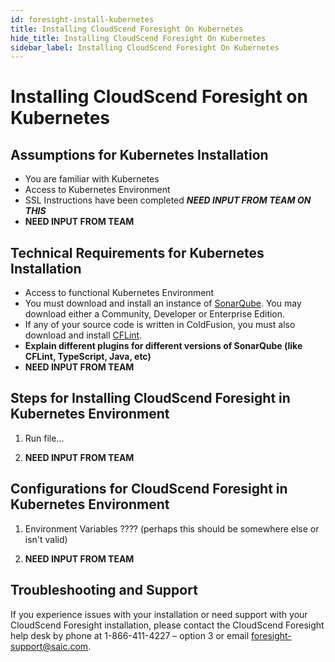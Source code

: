 ```yaml
---
id: foresight-install-kubernetes
title: Installing CloudScend Foresight On Kubernetes
hide_title: Installing CloudScend Foresight On Kubernetes
sidebar_label: Installing CloudScend Foresight On Kubernetes
---
```


# Installing CloudScend Foresight on Kubernetes

## Assumptions for Kubernetes Installation

- You are familiar with Kubernetes
- Access to Kubernetes Environment
- SSL Instructions have been completed **_NEED INPUT FROM TEAM ON THIS_**
- **NEED INPUT FROM TEAM**

## Technical Requirements for Kubernetes Installation

- Access to functional Kubernetes Environment
- You must download and install an instance of [SonarQube](https://www.sonarqube.org/downloads/). You may download either a Community, Developer or Enterprise Edition.
- If any of your source code is written in ColdFusion, you must also download and install [CFLint](https://github.com/stepstone-tech/sonar-coldfusion/releases/tag/2.0.0).
- **Explain different plugins for different versions of SonarQube (like CFLint, TypeScript, Java, etc)**
- **NEED INPUT FROM TEAM**

## Steps for Installing CloudScend Foresight in Kubernetes Environment

1. Run file...

2. **NEED INPUT FROM TEAM**

## Configurations for CloudScend Foresight in Kubernetes Environment

1. Environment Variables ???? (perhaps this should be somewhere else or isn't valid)

2. **NEED INPUT FROM TEAM**

## Troubleshooting and Support

If you experience issues with your installation or need support with your CloudScend Foresight installation, please contact the CloudScend Foresight help desk by phone at 1-866-411-4227 – option 3 or email foresight-support@saic.com.
